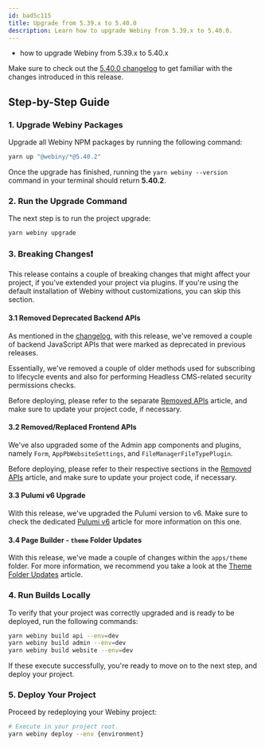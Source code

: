 ```yaml
---
id: bad5c115
title: Upgrade from 5.39.x to 5.40.0
description: Learn how to upgrade Webiny from 5.39.x to 5.40.0.
---
```



<Alert type="success" title="What you’ll learn">

  - how to upgrade Webiny from 5.39.x to 5.40.x

</Alert>

<Alert type="info">

  Make sure to check out the [5.40.0 changelog](./changelog) to get familiar with the changes introduced in this
  release.

</Alert>

## Step-by-Step Guide

### 1. Upgrade Webiny Packages

Upgrade all Webiny NPM packages by running the following command:

```bash
yarn up "@webiny/*@5.40.2"
```

Once the upgrade has finished, running the `yarn webiny --version` command in your terminal should return **5.40.2**.

### 2. Run the Upgrade Command

The next step is to run the project upgrade:

```bash
yarn webiny upgrade
```

### 3. Breaking Changes❗

This release contains a couple of breaking changes that might affect your project, if you've extended your project via plugins. If you're using the default installation of Webiny without customizations, you can skip this section.

#### 3.1 Removed Deprecated Backend APIs

As mentioned in the [changelog](/docs/release-notes/5.40.0/changelog#removed-deprecated-ap-is-4051), with this release, we've removed a couple of backend JavaScript APIs that were marked as deprecated in previous releases.

Essentially, we've removed a couple of older methods used for subscribing to lifecycle events and also for performing Headless CMS-related security permissions checks.

Before deploying, please refer to the separate [Removed APIs](/docs/release-notes/5.40.0/removed-apis) article, and make sure to update your project code, if necessary.

#### 3.2 Removed/Replaced Frontend APIs

We've also upgraded some of the Admin app components and plugins, namely `Form`, `AppPbWebsiteSettings`, and `FileManagerFileTypePlugin`.

Before deploying, please refer to their respective sections in the [Removed APIs](/docs/release-notes/5.40.0/removed-apis) article, and make sure to update your project code, if necessary.

#### 3.3 Pulumi v6 Upgrade

With this release, we've upgraded the Pulumi version to v6. Make sure to check the dedicated [Pulumi v6](/docs/release-notes/5.40.0/pulumi-v6) article for more information on this one.

#### 3.4 Page Builder - `theme` Folder Updates

With this release, we've made a couple of changes within the `apps/theme` folder. For more information, we recommend you take a look at the [Theme Folder Updates](/docs/release-notes/5.40.0/theme-folder-updates) article.

### 4. Run Builds Locally

To verify that your project was correctly upgraded and is ready to be deployed, run the following commands:

```bash
yarn webiny build api --env=dev
yarn webiny build admin --env=dev
yarn webiny build website --env=dev
```

If these execute successfully, you're ready to move on to the next step, and deploy your project.

### 5. Deploy Your Project

Proceed by redeploying your Webiny project:

```bash
# Execute in your project root.
yarn webiny deploy --env {environment}
```

<AdditionalNotes />
